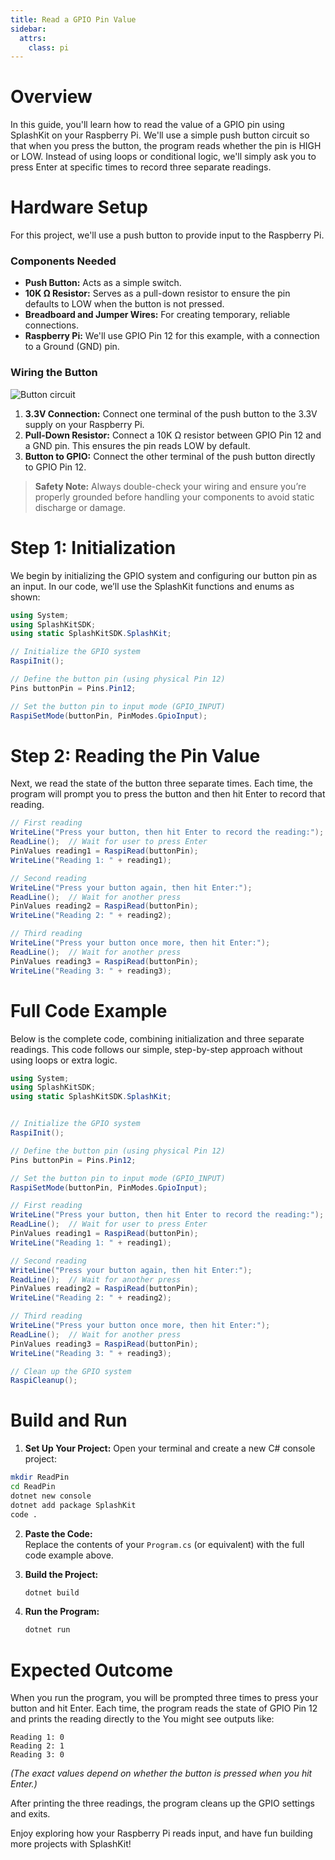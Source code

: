 ```yaml
---
title: Read a GPIO Pin Value
sidebar:
  attrs:
    class: pi
---
```



# Overview

In this guide, you'll learn how to read the value of a GPIO pin using SplashKit on your Raspberry Pi. We'll use a simple push button circuit so that when you press the button, the program reads whether the pin is HIGH or LOW. Instead of using loops or conditional logic, we'll simply ask you to press Enter at specific times to record three separate readings.

# Hardware Setup

For this project, we'll use a push button to provide input to the Raspberry Pi.

### Components Needed

- **Push Button:** Acts as a simple switch.
- **10K Ω Resistor:** Serves as a pull-down resistor to ensure the pin defaults to LOW when the button is not pressed.
- **Breadboard and Jumper Wires:** For creating temporary, reliable connections.
- **Raspberry Pi:** We'll use GPIO Pin 12 for this example, with a connection to a Ground (GND) pin.

### Wiring the Button

![Button circuit](./images/button%20circuit.png)

1. **3.3V Connection:** Connect one terminal of the push button to the 3.3V supply on your Raspberry Pi.
2. **Pull-Down Resistor:** Connect a 10K Ω resistor between GPIO Pin 12 and a GND pin. This ensures the pin reads LOW by default.
3. **Button to GPIO:** Connect the other terminal of the push button directly to GPIO Pin 12.

> **Safety Note:** Always double-check your wiring and ensure you’re properly grounded before handling your components to avoid static discharge or damage.

# Step 1: Initialization

We begin by initializing the GPIO system and configuring our button pin as an input. In our code, we’ll use the SplashKit functions and enums as shown:

```csharp
using System;
using SplashKitSDK;
using static SplashKitSDK.SplashKit;

// Initialize the GPIO system
RaspiInit();

// Define the button pin (using physical Pin 12)
Pins buttonPin = Pins.Pin12;

// Set the button pin to input mode (GPIO_INPUT)
RaspiSetMode(buttonPin, PinModes.GpioInput);
```

# Step 2: Reading the Pin Value

Next, we read the state of the button three separate times. Each time, the program will prompt you to press the button and then hit Enter to record that reading.

```csharp
// First reading
WriteLine("Press your button, then hit Enter to record the reading:");
ReadLine();  // Wait for user to press Enter
PinValues reading1 = RaspiRead(buttonPin);
WriteLine("Reading 1: " + reading1);

// Second reading
WriteLine("Press your button again, then hit Enter:");
ReadLine();  // Wait for another press
PinValues reading2 = RaspiRead(buttonPin);
WriteLine("Reading 2: " + reading2);

// Third reading
WriteLine("Press your button once more, then hit Enter:");
ReadLine();  // Wait for another press
PinValues reading3 = RaspiRead(buttonPin);
WriteLine("Reading 3: " + reading3);
```

# Full Code Example

Below is the complete code, combining initialization and three separate readings. This code follows our simple, step-by-step approach without using loops or extra logic.

<Accordion>
  <AccordionItem header="Full Code (C#)">
  
  ```csharp
  using System;
  using SplashKitSDK;
  using static SplashKitSDK.SplashKit;


  // Initialize the GPIO system
  RaspiInit();

  // Define the button pin (using physical Pin 12)
  Pins buttonPin = Pins.Pin12;

  // Set the button pin to input mode (GPIO_INPUT)
  RaspiSetMode(buttonPin, PinModes.GpioInput);

  // First reading
  WriteLine("Press your button, then hit Enter to record the reading:");
  ReadLine();  // Wait for user to press Enter
  PinValues reading1 = RaspiRead(buttonPin);
  WriteLine("Reading 1: " + reading1);

  // Second reading
  WriteLine("Press your button again, then hit Enter:");
  ReadLine();  // Wait for another press
  PinValues reading2 = RaspiRead(buttonPin);
  WriteLine("Reading 2: " + reading2);

  // Third reading
  WriteLine("Press your button once more, then hit Enter:");
  ReadLine();  // Wait for another press
  PinValues reading3 = RaspiRead(buttonPin);
  WriteLine("Reading 3: " + reading3);

  // Clean up the GPIO system
  RaspiCleanup();

````

</AccordionItem>
</Accordion>

# Build and Run

1. **Set Up Your Project:**
 Open your terminal and create a new C# console project:

 ```bash
 mkdir ReadPin
 cd ReadPin
 dotnet new console
 dotnet add package SplashKit
 code .
````

2. **Paste the Code:**  
   Replace the contents of your `Program.cs` (or equivalent) with the full code example above.

3. **Build the Project:**

   ```bash
   dotnet build
   ```

4. **Run the Program:**

   ```bash
   dotnet run
   ```

# Expected Outcome

When you run the program, you will be prompted three times to press your button and hit Enter. Each time, the program reads the state of GPIO Pin 12 and prints the reading directly to the You might see outputs like:

```
Reading 1: 0
Reading 2: 1
Reading 3: 0
```

_(The exact values depend on whether the button is pressed when you hit Enter.)_

After printing the three readings, the program cleans up the GPIO settings and exits.

Enjoy exploring how your Raspberry Pi reads input, and have fun building more projects with SplashKit!
